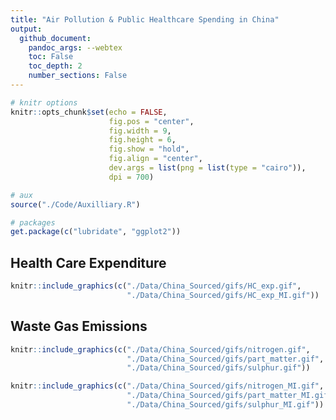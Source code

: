 ```yaml
---
title: "Air Pollution & Public Healthcare Spending in China"
output: 
  github_document:
    pandoc_args: --webtex
    toc: False
    toc_depth: 2
    number_sections: False
---
```


```r
# knitr options
knitr::opts_chunk$set(echo = FALSE,
                      fig.pos = "center",
                      fig.width = 9,
                      fig.height = 6,
                      fig.show = "hold",
                      fig.align = "center",
                      dev.args = list(png = list(type = "cairo")),
                      dpi = 700)

# aux 
source("./Code/Auxilliary.R")

# packages
get.package(c("lubridate", "ggplot2"))
```

## Health Care Expenditure

```r
knitr::include_graphics(c("./Data/China_Sourced/gifs/HC_exp.gif", 
                          "./Data/China_Sourced/gifs/HC_exp_MI.gif"))
```

## Waste Gas Emissions

```r
knitr::include_graphics(c("./Data/China_Sourced/gifs/nitrogen.gif",
                          "./Data/China_Sourced/gifs/part_matter.gif",
                          "./Data/China_Sourced/gifs/sulphur.gif"))
```

```r
knitr::include_graphics(c("./Data/China_Sourced/gifs/nitrogen_MI.gif",
                          "./Data/China_Sourced/gifs/part_matter_MI.gif",
                          "./Data/China_Sourced/gifs/sulphur_MI.gif"))
```
